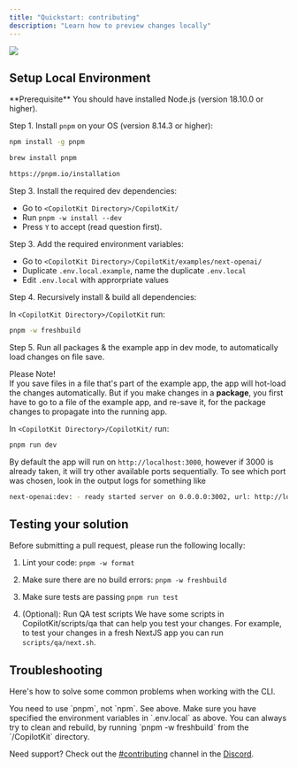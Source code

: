 ```yaml
---
title: "Quickstart: contributing"
description: "Learn how to preview changes locally"
---
```


<img referrerPolicy="no-referrer-when-downgrade" src="https://static.scarf.sh/a.png?x-pxid=8011bb91-c783-4a1e-8d0d-ed3215e40d8b" />

## Setup Local Environment

<Info>
  **Prerequisite** You should have installed Node.js (version 18.10.0 or
  higher).
</Info>

Step 1. Install `pnpm` on your OS (version 8.14.3 or higher):

<CodeGroup>

```bash npm
npm install -g pnpm
```

```bash brew
brew install pnpm
```

```l other
https://pnpm.io/installation
```

</CodeGroup>

Step 3. Install the required dev dependencies:
- Go to `<CopilotKit Directory>/CopilotKit/`
- Run `pnpm -w install --dev`
- Press `Y` to accept (read question first). 


Step 3. Add the required environment variables:

- Go to `<CopilotKit Directory>/CopilotKit/examples/next-openai/`
- Duplicate `.env.local.example`, name the duplicate `.env.local`
- Edit `.env.local` with approrpriate values

Step 4. Recursively install & build all dependencies:

In `<CopilotKit Directory>/CopilotKit` run:

```bash
pnpm -w freshbuild
```

Step 5. Run all packages & the example app in dev mode, to automatically load changes on file save.

Please Note!\
If you save files in a file that's part of the example app, the app will hot-load the changes automatically.
But if you make changes in a **package**, you first have to go to a file of the example app, and re-save it,
for the package changes to propagate into the running app.

In `<CopilotKit Directory>/CopilotKit/` run:

```bash
pnpm run dev
```

By default the app will run on `http://localhost:3000`, however if 3000 is already taken, it will try other available ports sequentially.
To see which port was chosen, look in the output logs for something like

```bash
next-openai:dev: - ready started server on 0.0.0.0:3002, url: http://localhost:3002
```

## Testing your solution

Before submitting a pull request, please run the following locally:

1. Lint your code:
   `pnpm -w format`

2. Make sure there are no build errors:
   `pnpm -w freshbuild`

3. Make sure tests are passing
   `pnpm run test`

4. (Optional): Run QA test scripts
   We have some scripts in CopilotKit/scripts/qa that can help you test your changes.
   For example, to test your changes in a fresh NextJS app you can run `scripts/qa/next.sh`.

## Troubleshooting

Here's how to solve some common problems when working with the CLI.

<AccordionGroup>
  <Accordion title="npm is giving errors">
    You need to use `pnpm`, not `npm`. See above.
  </Accordion>
  <Accordion title="Unclear build error">
    Make sure you have specified the environment variables in `.env.local` as
    above.
  </Accordion>
  <Accordion title="Package changes not taking effect in example app">
    You can always try to clean and rebuild, by running `pnpm -w freshbuild`
    from the `<CopilotKit Directory>/CopilotKit` directory.
  </Accordion>
</AccordionGroup>

Need support? Check out the [#contributing](https://discord.gg/6dffbvGU3D) channel in the [Discord](https://discord.gg/6dffbvGU3D).
